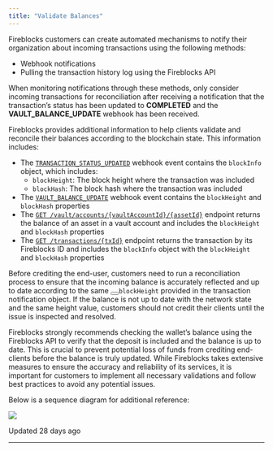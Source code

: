```yaml
---
title: "Validate Balances"
---
```


Fireblocks customers can create automated mechanisms to notify their organization about incoming transactions using the following methods:

*   Webhook notifications
*   Pulling the transaction history log using the Fireblocks API

When monitoring notifications through these methods, only consider incoming transactions for reconciliation after receiving a notification that the transaction’s status has been updated to **COMPLETED** and the **VAULT\_BALANCE\_UPDATE** webhook has been received.

Fireblocks provides additional information to help clients validate and reconcile their balances according to the blockchain state. This information includes:

*   The [`TRANSACTION_STATUS_UPDATED`](/reference/transaction-webhooks#transaction-status-updated) webhook event contains the `blockInfo` object, which includes:
    *   `blockHeight`: The block height where the transaction was included
    *   `blockHash`: The block hash where the transaction was included
*   The [`VAULT_BALANCE_UPDATE`](/reference/vault-webhooks#vault-asset-balance-updated) webhook event contains the `blockHeight` and `blockHash` properties
*   The [`GET /vault/accounts/{vaultAccountId}/{assetId}`](/reference/getvaultaccountasset) endpoint returns the balance of an asset in a vault account and includes the `blockHeight` and `blockHash` properties
*   The [`GET /transactions/{txId}`](/reference/gettransaction) endpoint returns the transaction by its Fireblocks ID and includes the `blockInfo` object with the `blockHeight` and `blockHash` properties

Before crediting the end-user, customers need to run a reconciliation process to ensure that the incoming balance is accurately reflected and up to date according to the same <button aria-label="Copy Code" class="rdmd-code-copy fa"></button><code class="rdmd-code lang- theme-light" data-lang="" name="" tabindex="0">blockHeight</code> provided in the transaction notification object. If the balance is not up to date with the network state and the same height value, customers should not credit their clients until the issue is inspected and resolved.

Fireblocks strongly recommends checking the wallet’s balance using the Fireblocks API to verify that the deposit is included and the balance is up to date. This is crucial to prevent potential loss of funds from crediting end-clients before the balance is truly updated. While Fireblocks takes extensive measures to ensure the accuracy and reliability of its services, it is important for customers to implement all necessary validations and follow best practices to avoid any potential issues.

Below is a sequence diagram for additional reference:

![](https://files.readme.io/24e39d7-validate_balance.png)

Updated 28 days ago

* * *